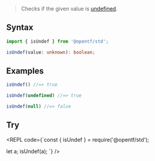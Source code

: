 
> Checks if the given value is [undefined](https://developer.mozilla.org/en-US/docs/Web/JavaScript/Reference/Global_Objects/undefined).

## Syntax

```ts
import { isUndef } from '@opentf/std';

isUndef(value: unknown): boolean;
```

## Examples

```ts
isUndef() //=> true

isUndef(undefined) //=> true

isUndef(null) //=> false
```

## Try

<REPL code={`const { isUndef } = require('@opentf/std');

let a;
isUndef(a);
`} />